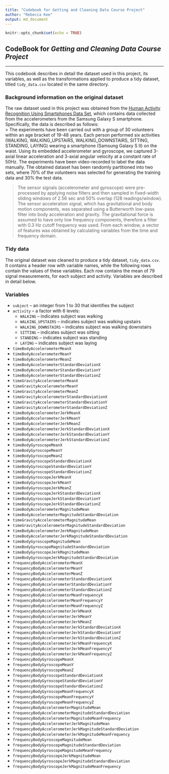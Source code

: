 ```yaml
---
title: "Codebook for Getting and Cleaning Data Course Project"
author: "Rebecca Kee"
output: md_document
---
```


```r
knitr::opts_chunk$set(echo = TRUE)
```

## CodeBook for *Getting and Cleaning Data Course Project* 
*** 
This codebook describes in detail the dataset used in this project, its variables, as well as the transformations applied to produce a tidy dataset, titled `tidy_data.csv` located in the same directory.   

### Background information on the original dataset
The raw dataset used in this project was obtained from the [Human Activity Recognition Using Smartphones Data Set](http://archive.ics.uci.edu/ml/datasets/Human+Activity+Recognition+Using+Smartphones), which contains data collected from the accelerometers from the Samsung Galaxy S smartphone. Specifically, the data is described as follows:   
> The experiments have been carried out with a group of 30 volunteers within an age bracket of 19-48 years. Each person performed six activities (WALKING, WALKING_UPSTAIRS, WALKING_DOWNSTAIRS, SITTING, STANDING, LAYING) wearing a smartphone (Samsung Galaxy S II) on the waist. Using its embedded accelerometer and gyroscope, we captured 3-axial linear acceleration and 3-axial angular velocity at a constant rate of 50Hz. The experiments have been video-recorded to label the data manually. The obtained dataset has been randomly partitioned into two sets, where 70% of the volunteers was selected for generating the training data and 30% the test data.   

> The sensor signals (accelerometer and gyroscope) were pre-processed by applying noise filters and then sampled in fixed-width sliding windows of 2.56 sec and 50% overlap (128 readings/window). The sensor acceleration signal, which has gravitational and body motion components, was separated using a Butterworth low-pass filter into body acceleration and gravity. The gravitational force is assumed to have only low frequency components, therefore a filter with 0.3 Hz cutoff frequency was used. From each window, a vector of features was obtained by calculating variables from the time and frequency domain.

### Tidy data

The original dataset was cleaned to produce a tidy dataset, `tidy_data.csv`.   
It contains a header row with variable names, while the following rows contain the values of these variables. Each row contains the mean of 79 signal measurements, for each subject and activity. Variables are described in detail below.   

### Variables
* `subject` -- an integer from 1 to 30 that identifies the subject  
* `activity` -- a factor with 6 levels:   
  + `WALKING` -- indicates subject was walking  
  + `WALKING_UPSTAIRS` -- indicates subject was walking upstairs  
  + `WALKING_DOWNSTAIRS` -- indicates subject was walking downstairs  
  + `SITTING` -- indicates subject was sitting  
  + `STANDING` -- indicates subject was standing  
  + `LAYING` -- indicates subject was laying  
* `timeBodyAccelerometerMeanX`	
* `timeBodyAccelerometerMeanY`	
* `timeBodyAccelerometerMeanZ`
* `timeBodyAccelerometerStandardDeviationX`	
* `timeBodyAccelerometerStandardDeviationY`	
* `timeBodyAccelerometerStandardDeviationZ`	
* `timeGravityAccelerometerMeanX`
* `timeGravityAccelerometerMeanY`
* `timeGravityAccelerometerMeanZ`
* `timeGravityAccelerometerStandardDeviationX`
* `timeGravityAccelerometerStandardDeviationY`
* `timeGravityAccelerometerStandardDeviationZ`
* `timeBodyAccelerometerJerkMeanX`
* `timeBodyAccelerometerJerkMeanY`
* `timeBodyAccelerometerJerkMeanZ`
* `timeBodyAccelerometerJerkStandardDeviationX`
* `timeBodyAccelerometerJerkStandardDeviationY`
* `timeBodyAccelerometerJerkStandardDeviationZ`
* `timeBodyGyroscopeMeanX`
* `timeBodyGyroscopeMeanY`
* `timeBodyGyroscopeMeanZ`
* `timeBodyGyroscopeStandardDeviationX`
* `timeBodyGyroscopeStandardDeviationY`
* `timeBodyGyroscopeStandardDeviationZ`
* `timeBodyGyroscopeJerkMeanX`
* `timeBodyGyroscopeJerkMeanY`
* `timeBodyGyroscopeJerkMeanZ`
* `timeBodyGyroscopeJerkStandardDeviationX`
* `timeBodyGyroscopeJerkStandardDeviationY`
* `timeBodyGyroscopeJerkStandardDeviationZ`
* `timeBodyAccelerometerMagnitudeMean`
* `timeBodyAccelerometerMagnitudeStandardDeviation`
* `timeGravityAccelerometerMagnitudeMean`
* `timeGravityAccelerometerMagnitudeStandardDeviation`
* `timeBodyAccelerometerJerkMagnitudeMean`
* `timeBodyAccelerometerJerkMagnitudeStandardDeviation`
* `timeBodyGyroscopeMagnitudeMean`
* `timeBodyGyroscopeMagnitudeStandardDeviation`
* `timeBodyGyroscopeJerkMagnitudeMean`
* `timeBodyGyroscopeJerkMagnitudeStandardDeviation`
* `frequencyBodyAccelerometerMeanX`
* `frequencyBodyAccelerometerMeanY`
* `frequencyBodyAccelerometerMeanZ`
* `frequencyBodyAccelerometerStandardDeviationX`
* `frequencyBodyAccelerometerStandardDeviationY`
* `frequencyBodyAccelerometerStandardDeviationZ`
* `frequencyBodyAccelerometerMeanFrequencyX`
* `frequencyBodyAccelerometerMeanFrequencyY`
* `frequencyBodyAccelerometerMeanFrequencyZ`
* `frequencyBodyAccelerometerJerkMeanX`
* `frequencyBodyAccelerometerJerkMeanY`
* `frequencyBodyAccelerometerJerkMeanZ`
* `frequencyBodyAccelerometerJerkStandardDeviationX`
* `frequencyBodyAccelerometerJerkStandardDeviationY`
* `frequencyBodyAccelerometerJerkStandardDeviationZ`
* `frequencyBodyAccelerometerJerkMeanFrequencyX`
* `frequencyBodyAccelerometerJerkMeanFrequencyY`
* `frequencyBodyAccelerometerJerkMeanFrequencyZ`
* `frequencyBodyGyroscopeMeanX`
* `frequencyBodyGyroscopeMeanY`
* `frequencyBodyGyroscopeMeanZ`
* `frequencyBodyGyroscopeStandardDeviationX`
* `frequencyBodyGyroscopeStandardDeviationY`
* `frequencyBodyGyroscopeStandardDeviationZ`
* `frequencyBodyGyroscopeMeanFrequencyX`
* `frequencyBodyGyroscopeMeanFrequencyY`
* `frequencyBodyGyroscopeMeanFrequencyZ`
* `frequencyBodyAccelerometerMagnitudeMean`
* `frequencyBodyAccelerometerMagnitudeStandardDeviation`
* `frequencyBodyAccelerometerMagnitudeMeanFrequency`
* `frequencyBodyAccelerometerJerkMagnitudeMean`
* `frequencyBodyAccelerometerJerkMagnitudeStandardDeviation`
* `frequencyBodyAccelerometerJerkMagnitudeMeanFrequency`
* `frequencyBodyGyroscopeMagnitudeMean`
* `frequencyBodyGyroscopeMagnitudeStandardDeviation`
* `frequencyBodyGyroscopeMagnitudeMeanFrequency`
* `frequencyBodyGyroscopeJerkMagnitudeMean`
* `frequencyBodyGyroscopeJerkMagnitudeStandardDeviation`
* `frequencyBodyGyroscopeJerkMagnitudeMeanFrequency`







